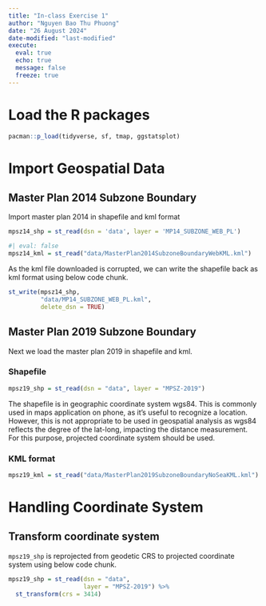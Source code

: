 ```yaml
---
title: "In-class Exercise 1"
author: "Nguyen Bao Thu Phuong"
date: "26 August 2024"
date-modified: "last-modified"
execute:
  eval: true
  echo: true
  message: false
  freeze: true
---
```


# Load the R packages

```r
pacman::p_load(tidyverse, sf, tmap, ggstatsplot)
```
# Import Geospatial Data

## Master Plan 2014 Subzone Boundary 

Import master plan 2014 in shapefile and kml format
```r
mpsz14_shp = st_read(dsn = 'data', layer = 'MP14_SUBZONE_WEB_PL')
```

```r
#| eval: false
mpsz14_kml = st_read("data/MasterPlan2014SubzoneBoundaryWebKML.kml")
```

As the kml file downloaded is corrupted, we can write the shapefile back as kml format using below code chunk. 

```r
st_write(mpsz14_shp,
         "data/MP14_SUBZONE_WEB_PL.kml",
         delete_dsn = TRUE)
```
## Master Plan 2019 Subzone Boundary

Next we load the master plan 2019 in shapefile and kml.

::: panel-tabset

### Shapefile

```r
mpsz19_shp = st_read(dsn = "data", layer = "MPSZ-2019")
```
The shapefile is in geographic coordinate system wgs84. This is commonly used in maps application on phone, as it's useful to recognize a location. However, this is not appropriate to be used in geospatial analysis as wgs84 reflects the degree of the lat-long, impacting the distance measurement. For this purpose, projected coordinate system should be used.

### KML format

```r
mpsz19_kml = st_read("data/MasterPlan2019SubzoneBoundaryNoSeaKML.kml")
```
:::

# Handling Coordinate System

## Transform coordinate system

`mpsz19_shp` is reprojected from geodetic CRS to projected coordinate system using below code chunk.
```r
mpsz19_shp = st_read(dsn = "data",
                     layer = "MPSZ-2019") %>%
  st_transform(crs = 3414)
```
